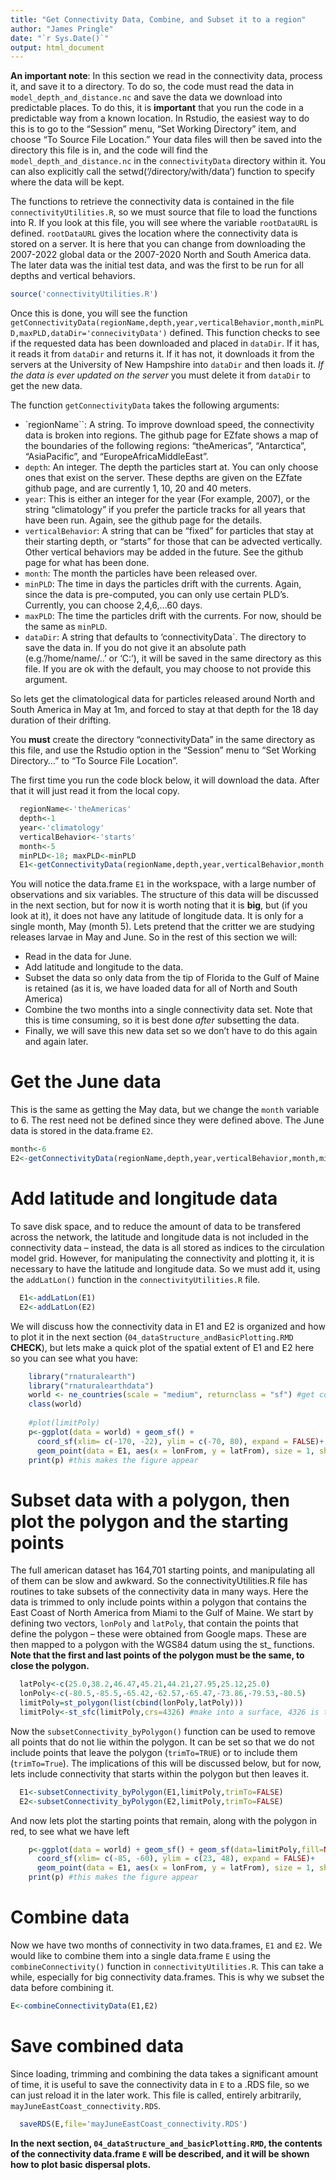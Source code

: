```yaml
---
title: "Get Connectivity Data, Combine, and Subset it to a region"
author: "James Pringle"
date: "`r Sys.Date()`"
output: html_document
---
```


**An important note**: In this section we read in the connectivity data, process it, and save it to a directory. To do so, the code must read the data in `model_depth_and_distance.nc` and save the data we download into predictable places. To do this, it is **important** that you run the code in a predictable way from a known location. In Rstudio, the easiest way to do this is to go to the "Session" menu, "Set Working Directory" item, and choose "To Source File Location." Your data files will then be saved into the directory this file is in, and the code will find the `model_depth_and_distance.nc` in the `connectivityData` directory within it. You can also explicitly call the setwd('/directory/with/data') function to specify where the data will be kept.

The functions to retrieve the connectivity data is contained in the file `connectivityUtilities.R`, so we must source that file to load the functions into R. If you look at this file, you will see where the variable `rootDataURL` is defined. `rootDataURL` gives the location where the connectivity data is stored on a server. It is here that you can change from downloading the 2007-2022 global data or the 2007-2020 North and South America data. The later data was the initial test data, and was the first to be run for all depths and vertical behaviors.

```r
source('connectivityUtilities.R')
```

Once this is done, you will see the function `getConnectivityData(regionName,depth,year,verticalBehavior,month,minPLD,maxPLD,dataDir='connecivityData')` defined. This function checks to see if the requested data has been downloaded and placed in `dataDir`. If it has, it reads it from `dataDir` and returns it. If it has not, it downloads it from the servers at the University of New Hampshire into `dataDir` and then loads it. *If the data is ever updated on the server* you must delete it from `dataDir` to get the new data.

The function `getConnectivityData` takes the following arguments:

-   \`regionName\`\`: A string. To improve download speed, the connectivity data is broken into regions. The github page for EZfate shows a map of the boundaries of the following regions: "theAmericas", "Antarctica", "AsiaPacific", and "EuropeAfricaMiddleEast".
-   `depth`: An integer. The depth the particles start at. You can only choose ones that exist on the server. These depths are given on the EZfate github page, and are currently 1, 10, 20 and 40 meters.
-   `year`: This is either an integer for the year (For example, 2007), or the string "climatology" if you prefer the particle tracks for all years that have been run. Again, see the github page for the details.
-   `verticalBehavior`: A string that can be "fixed" for particles that stay at their starting depth, or "starts" for those that can be advected vertically. Other vertical behaviors may be added in the future. See the github page for what has been done.
-   `month`: The month the particles have been released over.
-   `minPLD`: The time in days the particles drift with the currents. Again, since the data is pre-computed, you can only use certain PLD's. Currently, you can choose 2,4,6,...60 days.
-   `maxPLD`: The time the particles drift with the currents. For now, should be the same as `minPLD`.
-   `dataDir`: A string that defaults to 'connectivityData\`. The directory to save the data in. If you do not give it an absolute path (e.g.'/home/name/..' or 'C:\some\path\name'), it will be saved in the same directory as this file. If you are ok with the default, you may choose to not provide this argument.

So lets get the climatological data for particles released around North and South America in May at 1m, and forced to stay at that depth for the 18 day duration of their drifting.

You **must** create the directory "connectivityData" in the same directory as this file, and use the Rstudio option in the "Session" menu to "Set Working Directory..." to "To Source File Location".

The first time you run the code block below, it will download the data. After that it will just read it from the local copy.

```r
  regionName<-'theAmericas'
  depth<-1
  year<-'climatology'
  verticalBehavior<-'starts'
  month<-5
  minPLD<-18; maxPLD<-minPLD
  E1<-getConnectivityData(regionName,depth,year,verticalBehavior,month,minPLD,maxPLD)
```

You will notice the data.frame `E1` in the workspace, with a large number of observations and six variables. The structure of this data will be discussed in the next section, but for now it is worth noting that it is **big**, but (if you look at it), it does not have any latitude of longitude data. It is only for a single month, May (month 5). Lets pretend that the critter we are studying releases larvae in May and June. So in the rest of this section we will:

-   Read in the data for June.
-   Add latitude and longitude to the data.
-   Subset the data so only data from the tip of Florida to the Gulf of Maine is retained (as it is, we have loaded data for all of North and South America)
-   Combine the two months into a single connectivity data set. Note that this is time consuming, so it is best done *after* subsetting the data.
-   Finally, we will save this new data set so we don't have to do this again and again later.

# Get the June data

This is the same as getting the May data, but we change the `month` variable to 6. The rest need not be defined since they were defined above. The June data is stored in the data.frame `E2`.

```r
month<-6
E2<-getConnectivityData(regionName,depth,year,verticalBehavior,month,minPLD,maxPLD)
```

# Add latitude and longitude data

To save disk space, and to reduce the amount of data to be transfered across the network, the latitude and longitude data is not included in the connectivity data -- instead, the data is all stored as indices to the circulation model grid. However, for manipulating the connectivity and plotting it, it is necessary to have the latitude and longitude data. So we must add it, using the `addLatLon()` function in the `connectivityUtilities.R` file.

```r
  E1<-addLatLon(E1)
  E2<-addLatLon(E2)
```

We will discuss how the connectivity data in E1 and E2 is organized and how to plot it in the next section (`04_dataStructure_andBasicPlotting.RMD` **CHECK**), but lets make a quick plot of the spatial extent of E1 and E2 here so you can see what you have:

```r
    library("rnaturalearth")
    library("rnaturalearthdata")
    world <- ne_countries(scale = "medium", returnclass = "sf") #get coastline data
    class(world)
     
    #plot(limitPoly)
    p<-ggplot(data = world) + geom_sf() +
      coord_sf(xlim= c(-170, -22), ylim = c(-70, 80), expand = FALSE)+
      geom_point(data = E1, aes(x = lonFrom, y = latFrom), size = 1, shape = 23, fill = "green",color='green')
    print(p) #this makes the figure appear
```

# Subset data with a polygon, then plot the polygon and the starting points

The full american dataset has 164,701 starting points, and manipulating all of them can be slow and awkward. So the connectivityUtilities.R file has routines to take subsets of the connectivity data in many ways. Here the data is trimmed to only include points within a polygon that contains the East Coast of North America from Miami to the Gulf of Maine. We start by defining two vectors, `lonPoly` and `latPoly`, that contain the points that define the polygon -- these were obtained from Google maps. These are then mapped to a polygon with the WGS84 datum using the st\_ functions. **Note that the first and last points of the polygon must be the same, to close the polygon.**

```r
  latPoly<-c(25.0,38.2,46.47,45.21,44.21,27.95,25.12,25.0)
  lonPoly<-c(-80.5,-85.5,-65.42,-62.57,-65.47,-73.86,-79.53,-80.5)
  limitPoly=st_polygon(list(cbind(lonPoly,latPoly)))
  limitPoly<-st_sfc(limitPoly,crs=4326) #make into a surface, 4326 is the code for the WGS84 datum in proj
```

Now the `subsetConnectivity_byPolygon()` function can be used to remove all points that do not lie within the polygon. It can be set so that we do not include points that leave the polygon (`trimTo=TRUE`) or to include them (`trimTo=True`). The implications of this will be discussed below, but for now, lets include connectivity that starts within the polygon but then leaves it.

```r
  E1<-subsetConnectivity_byPolygon(E1,limitPoly,trimTo=FALSE)
  E2<-subsetConnectivity_byPolygon(E2,limitPoly,trimTo=FALSE)
```

And now lets plot the starting points that remain, along with the polygon in red, to see what we have left

```r
    p<-ggplot(data = world) + geom_sf() + geom_sf(data=limitPoly,fill=NA,color='red') + #add limit polygon
      coord_sf(xlim= c(-85, -60), ylim = c(23, 48), expand = FALSE)+
      geom_point(data = E1, aes(x = lonFrom, y = latFrom), size = 1, shape = 23, fill = "green",color='black')
    print(p) #this makes the figure appear
```

# Combine data

Now we have two months of connectivity in two data.frames, `E1` and `E2`. We would like to combine them into a single data.frame `E` using the `combineConnectivity()` function in `connectivityUtilities.R`. This can take a while, especially for big connectivity data.frames. This is why we subset the data before combining it.

```r
E<-combineConnectivityData(E1,E2)
```

# Save combined data

Since loading, trimming and combining the data takes a significant amount of time, it is useful to save the connectivity data in `E` to a .RDS file, so we can just reload it in the later work. This file is called, entirely arbitrarily, `mayJuneEastCoast_connectivity.RDS`.

```r
  saveRDS(E,file='mayJuneEastCoast_connectivity.RDS')
```

**In the next section, `04_dataStructure_and_basicPlotting.RMD`, the contents of the connectivity data.frame `E` will be described, and it will be shown how to plot basic dispersal plots.**
